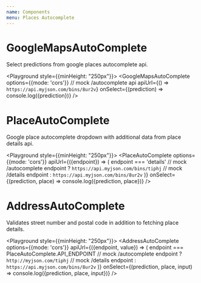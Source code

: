 ```yaml
---
name: Components
menu: Places Autocomplete
---
```



# GoogleMapsAutoComplete

<Props of={GoogleMapsAutoComplete} />

Select predictions from google places autocomplete api.

<Playground style={{minHeight: "250px"}}>
  <GoogleMapsAutoComplete
    options={{mode: 'cors'}}
    // mock /autocomplete api
    apiUrl={() => `https://api.myjson.com/bins/8ur2v`}
    onSelect={(prediction) => console.log({prediction})}
  />
</Playground>

# PlaceAutoComplete

Google place autocomplete dropdown with additional data from place details api.

<Playground style={{minHeight: "250px"}}>
  <PlaceAutoComplete
    options={{mode: 'cors'}}
    apiUrl={({endpoint}) => (
      endpoint === 'details'
        // mock /autocomplete endpoint
        ? `https://api.myjson.com/bins/tiphj`
        // mock /details endpoint
        : `https://api.myjson.com/bins/8ur2v`
    )}
    onSelect={(prediction, place) => console.log({prediction, place})}
  />
</Playground>

# AddressAutoComplete

Validates street number and postal code in addition to fetching place details.

<Playground style={{minHeight: "250px"}}>
  <AddressAutoComplete
    options={{mode: 'cors'}}
    apiUrl={({endpoint, value}) => (
      endpoint === PlaceAutoComplete.API_ENDPOINT
        // mock /autocomplete endpoint
        ? `http://myjson.com/tiphj`
        // mock /details endpoint
        : `https://api.myjson.com/bins/8ur2v`
    )}
    onSelect={(prediction, place, input) => console.log({prediction, place, input})}
  />
</Playground>
